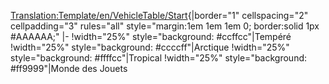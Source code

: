 <noinclude>[[Translation:Template/en/VehicleTable/Start]]</noinclude>{|border="1" cellspacing="2" cellpadding="3" rules="all" style="margin:1em 1em 1em 0; border:solid 1px #AAAAAA;"
|-
!width="25%" style="background: #ccffcc"|Tempéré
!width="25%" style="background: #ccccff"|Arctique
!width="25%" style="background: #ffffcc"|Tropical
!width="25%" style="background: #ff9999"|Monde des Jouets